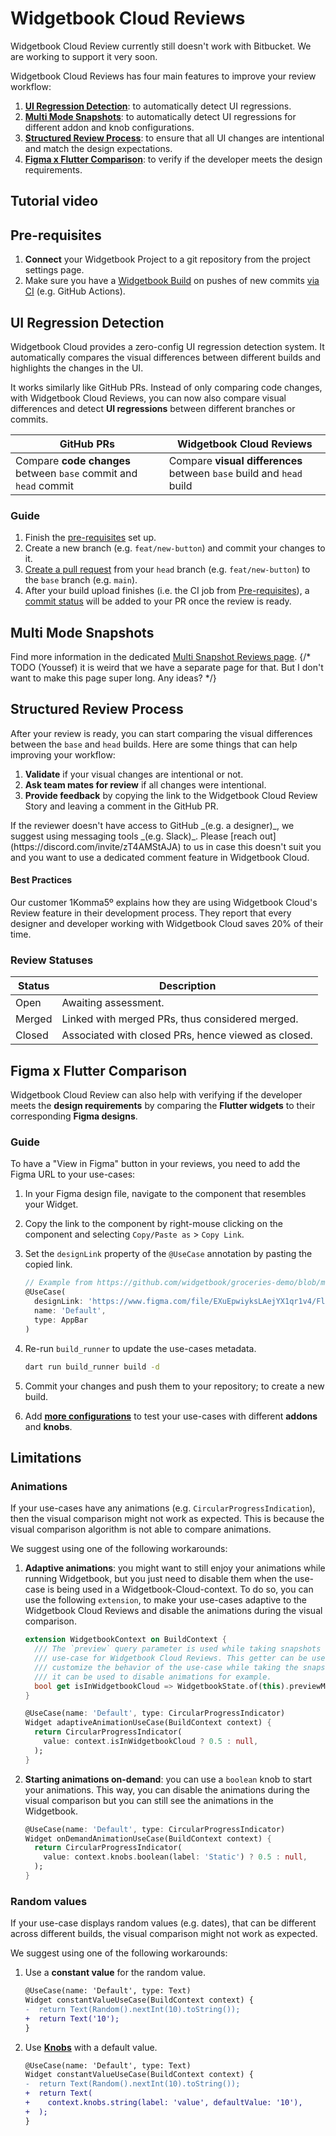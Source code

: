 # Widgetbook Cloud Reviews

<Warning>
  Widgetbook Cloud Review currently still doesn't work with Bitbucket. We are
  working to support it very soon.
</Warning>

Widgetbook Cloud Reviews has four main features to improve your review workflow:

1. [**UI Regression Detection**](/cloud/reviews#ui-regression-detection): to automatically detect UI regressions.
1. [**Multi Mode Snapshots**](/cloud/reviews#multi-snapshot-reviews): to automatically detect UI regressions for different addon and knob configurations.
1. [**Structured Review Process**](/cloud/reviews#structured-review-process): to ensure that all UI changes are intentional and match the design expectations.
1. [**Figma x Flutter Comparison**](/cloud/reviews#figma-x-flutter-comparison): to verify if the developer meets the design requirements.

## Tutorial video

<YouTube id="CalXXyThDi4" />

## Pre-requisites

1. **Connect** your Widgetbook Project to a git repository from the project settings page.
1. Make sure you have a [Widgetbook Build](/cloud/builds) on pushes of new commits [via CI](/cloud/builds#pushing-new-builds-with-ci) (e.g. GitHub Actions).

## UI Regression Detection

Widgetbook Cloud provides a zero-config UI regression detection system. It automatically compares the visual differences between different builds and highlights the changes in the UI.

It works similarly like GitHub PRs. Instead of only comparing code changes, with Widgetbook Cloud Reviews, you can now also compare visual differences and detect **UI regressions** between different branches or commits.

| GitHub PRs                                                       | Widgetbook Cloud Reviews                                             |
| ---------------------------------------------------------------- | -------------------------------------------------------------------- |
| Compare **code changes** between `base` commit and `head` commit | Compare **visual differences** between `base` build and `head` build |

### Guide

1. Finish the [pre-requisites](/cloud/reviews#pre-requisites) set up.
1. Create a new branch (e.g. `feat/new-button`) and commit your changes to it.
1. [Create a pull request](https://docs.github.com/en/pull-requests/collaborating-with-pull-requests/proposing-changes-to-your-work-with-pull-requests/creating-a-pull-request) from your `head` branch (e.g. `feat/new-button`) to the `base` branch (e.g. `main`).
1. After your build upload finishes (i.e. the CI job from [Pre-requisites](#pre-requisites)), a [commit status](https://docs.github.com/en/pull-requests/collaborating-with-pull-requests/collaborating-on-repositories-with-code-quality-features/about-status-checks) will be added to your PR once the review is ready.

## Multi Mode Snapshots

Find more information in the dedicated [Multi Snapshot Reviews page](/cloud/multi-snapshot).
{/* TODO (Youssef) it is weird that we have a separate page for that. But I don't want to make this page super long. Any ideas? */}

## Structured Review Process

After your review is ready, you can start comparing the visual differences between the `base` and `head` builds. Here are some things that can help improving your workflow:

1. **Validate** if your visual changes are intentional or not.
2. **Ask team mates for review** if all changes were intentional.
3. **Provide feedback** by copying the link to the Widgetbook Cloud Review Story and leaving a comment in the GitHub PR.

<Info>
  If the reviewer doesn't have access to GitHub _(e.g. a designer)_, we suggest
  using messaging tools _(e.g. Slack)_. Please [reach
  out](https://discord.com/invite/zT4AMStAJA) to us in case this doesn't suit
  you and you want to use a dedicated comment feature in Widgetbook Cloud.
</Info>

#### Best Practices

Our customer 1Komma5º explains how they are using Widgetbook Cloud's Review feature in their development process. They report that every designer and developer working with Widgetbook Cloud saves 20% of their time.

### Review Statuses

| Status | Description                                         |
| ------ | --------------------------------------------------- |
| Open   | Awaiting assessment.                                |
| Merged | Linked with merged PRs, thus considered merged.     |
| Closed | Associated with closed PRs, hence viewed as closed. |

## Figma x Flutter Comparison

Widgetbook Cloud Review can also help with verifying if the developer meets the **design requirements** by comparing the **Flutter widgets** to their corresponding **Figma designs**.

### Guide

To have a "View in Figma" button in your reviews, you need to add the Figma URL to your use-cases:

1. In your Figma design file, navigate to the component that resembles your Widget.
1. Copy the link to the component by right-mouse clicking on the component and selecting `Copy/Paste as` > `Copy Link`.
1. Set the `designLink` property of the `@UseCase` annotation by pasting the copied link.

   ```dart
   // Example from https://github.com/widgetbook/groceries-demo/blob/main/widgetbook/lib/core/app_bar.dart
   @UseCase(
     designLink: 'https://www.figma.com/file/EXuEpwiyksLAejYX1qr1v4/Fluttercon-Berlin-2023-Demo?type=design&node-id=277-3056&mode=design&t=nVL8hLmc1jlcilZL-4',
     name: 'Default',
     type: AppBar
   )
   ```

1. Re-run `build_runner` to update the use-cases metadata.

   ```bash
   dart run build_runner build -d
   ```

1. Commit your changes and push them to your repository; to create a new build.

1. Add [**more configurations**](/cloud/multi-snapshot) to test your use-cases with different **addons** and **knobs**.

## Limitations

### Animations

If your use-cases have any animations (e.g. `CircularProgressIndication`), then the visual comparison might not work as expected. This is because the visual comparison algorithm is not able to compare animations.

We suggest using one of the following workarounds:

1. **Adaptive animations**: you might want to still enjoy your animations while running Widgetbook, but you just need to disable them when the use-case is being used in a Widgetbook-Cloud-context. To do so, you can use the following `extension`, to make your use-cases adaptive to the Widgetbook Cloud Reviews and disable the animations during the visual comparison.

   ```dart
   extension WidgetbookContext on BuildContext {
     /// The `preview` query parameter is used while taking snapshots of the
     /// use-case for Widgetbook Cloud Reviews. This getter can be used to
     /// customize the behavior of the use-case while taking the snapshots,
     /// it can be used to disable animations for example.
     bool get isInWidgetbookCloud => WidgetbookState.of(this).previewMode;
   }

   @UseCase(name: 'Default', type: CircularProgressIndicator)
   Widget adaptiveAnimationUseCase(BuildContext context) {
     return CircularProgressIndicator(
       value: context.isInWidgetbookCloud ? 0.5 : null,
     );
   }
   ```

1. **Starting animations on-demand**: you can use a `boolean` knob to start your animations. This way, you can disable the animations during the visual comparison but you can still see the animations in the Widgetbook.

   ```dart
   @UseCase(name: 'Default', type: CircularProgressIndicator)
   Widget onDemandAnimationUseCase(BuildContext context) {
     return CircularProgressIndicator(
       value: context.knobs.boolean(label: 'Static') ? 0.5 : null,
     );
   }
   ```

### Random values

If your use-case displays random values (e.g. dates), that can be different across different builds, the visual comparison might not work as expected.

We suggest using one of the following workarounds:

1. Use a **constant value** for the random value.

   ```diff
   @UseCase(name: 'Default', type: Text)
   Widget constantValueUseCase(BuildContext context) {
   -  return Text(Random().nextInt(10).toString());
   +  return Text('10');
   }
   ```

1. Use [**Knobs**](/knobs/overview) with a default value.

   ```diff
   @UseCase(name: 'Default', type: Text)
   Widget constantValueUseCase(BuildContext context) {
   -  return Text(Random().nextInt(10).toString());
   +  return Text(
   +    context.knobs.string(label: 'value', defaultValue: '10'),
   +  );
   }
   ```
